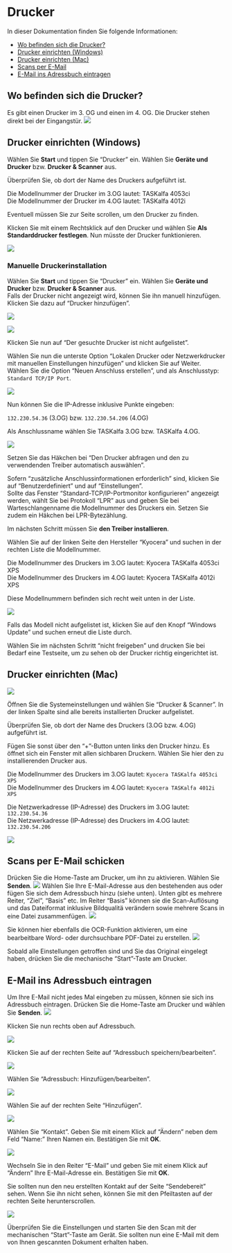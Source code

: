 # Drucker

In dieser Dokumentation finden Sie folgende Informationen:

- [Wo befinden sich die Drucker?](#wo-befinden-sich-die-drucker)
- [Drucker einrichten (Windows)](#drucker-einrichten-windows)
- [Drucker einrichten (Mac)](#drucker-einrichten-mac)
- [Scans per E-Mail](#scans-per-e-mail-schicken)
- [E-Mail ins Adressbuch eintragen](#e-mail-ins-adressbuch-eintragen)

## Wo befinden sich die Drucker?

Es gibt einen Drucker im 3. OG und einen im 4. OG. Die Drucker stehen direkt bei der Eingangstür.
![](./images/drucker.jpg)

## Drucker einrichten (Windows)

Wählen Sie **Start** und tippen Sie "Drucker" ein. Wählen Sie **Geräte und Drucker** bzw. **Drucker & Scanner** aus.

Überprüfen Sie, ob dort der Name des Druckers aufgeführt ist. 

Die Modellnummer der Drucker im 3.OG lautet: TASKalfa 4053ci  
Die Modellnummer der Drucker im 4.OG lautet: TASKalfa 4012i

Eventuell müssen Sie zur Seite scrollen, um den Drucker zu finden.

Klicken Sie mit einem Rechtsklick auf den Drucker und wählen Sie **Als Standarddrucker festlegen**. Nun müsste der Drucker funktionieren.

![](./images/Standarddrucker.jpg)

### Manuelle Druckerinstallation
Wählen Sie **Start** und tippen Sie "Drucker" ein. Wählen Sie **Geräte und Drucker** bzw. **Drucker & Scanner** aus.  
Falls der Drucker nicht angezeigt wird, können Sie ihn manuell hinzufügen.
Klicken Sie dazu auf "Drucker hinzufügen".

![](./images/drucker_hinzu.jpg)

![](./images/drucker_hinzu_10.png)

Klicken Sie nun auf "Der gesuchte Drucker ist nicht aufgelistet".

Wählen Sie nun die unterste Option "Lokalen Drucker oder Netzwerkdrucker mit manuellen Einstellungen hinzufügen" und klicken Sie auf Weiter.  
Wählen Sie die Option "Neuen Anschluss erstellen", und als Anschlusstyp: ```Standard TCP/IP Port```.

![](./images/drucker_anschluss.jpg)

Nun können Sie die IP-Adresse inklusive Punkte eingeben:

```132.230.54.36``` (3.OG)
bzw.
```132.230.54.206``` (4.OG)

Als Anschlussname wählen Sie TASKalfa 3.OG bzw. TASKalfa 4.OG.

![](./images/drucker_ip.png)

Setzen Sie das Häkchen bei "Den Drucker abfragen und den zu verwendenden Treiber automatisch auswählen".

Sofern "zusätzliche Anschlussinformationen erforderlich" sind, klicken Sie auf "Benutzerdefiniert" und auf "Einstellungen".  
Sollte das Fenster "Standard-TCP/IP-Portmonitor konfigurieren" angezeigt werden, wählt Sie bei Protokoll "LPR" aus und geben Sie bei Warteschlangenname die Modellnummer des Druckers ein. Setzen Sie zudem ein Häkchen bei LPR-Bytezählung.

Im nächsten Schritt müssen Sie **den Treiber installieren**.

Wählen Sie auf der linken Seite den Hersteller "Kyocera" und suchen in der rechten Liste die Modellnummer.

Die Modellnummer des Druckers im 3.OG lautet: Kyocera TASKalfa 4053ci XPS  
Die Modellnummer des Druckers im 4.OG lautet: Kyocera TASKalfa 4012i XPS

Diese Modellnummern befinden sich recht weit unten in der Liste.

![](./images/drucker_modell.png)

Falls das Modell nicht aufgelistet ist, klicken Sie auf den Knopf "Windows Update" und suchen erneut die Liste durch.

Wählen Sie im nächsten Schritt "nicht freigeben" und drucken Sie bei Bedarf eine Testseite, um zu sehen ob der Drucker richtig eingerichtet ist.

## Drucker einrichten (Mac)

![](./images/mac_systemeinstellungen.png)

Öffnen Sie die Systemeinstellungen und wählen Sie "Drucker & Scanner". In der linken Spalte sind alle bereits installierten Drucker aufgelistet.

Überprüfen Sie, ob dort der Name des Druckers (3.OG bzw. 4.OG) aufgeführt ist.

Fügen Sie sonst über den "+"-Button unten links den Drucker hinzu. Es öffnet sich ein Fenster mit allen sichbaren Druckern. Wählen Sie hier den zu installierenden Drucker aus.

Die Modellnummer des Druckers im 3.OG lautet: ```Kyocera TASKalfa 4053ci XPS```  
Die Modellnummer des Druckers im 4.OG lautet: ```Kyocera TASKalfa 4012i XPS```

Die Netzwerkadresse (IP-Adresse) des Druckers im 3.OG lautet: ```132.230.54.36```  
Die Netzwerkadresse (IP-Adresse) des Druckers im 4.OG lautet: ```132.230.54.206```

![](./images/mac_drucker-hinzufuegen.jpg)

## Scans per E-Mail schicken

Drücken Sie die Home-Taste am Drucker, um ihn zu aktivieren.
Wählen Sie **Senden**.
![](./images/d_senden.jpg)
Wählen Sie Ihre E-Mail-Adresse aus den bestehenden aus oder fügen Sie sich dem Adressbuch hinzu (siehe unten).
Unten gibt es mehrere Reiter, "Ziel", "Basis" etc. Im Reiter "Basis" können sie die Scan-Auflösung und das Dateiformat inklusive Bildqualitä verändern sowie mehrere Scans in eine Datei zusammenfügen.
![](./images/d_format.jpg)

Sie können hier ebenfalls die OCR-Funktion aktivieren, um eine bearbeitbare Word- oder durchsuchbare PDF-Datei zu erstellen.
![](./images/d_ocr.jpg)

Sobald alle Einstellungen getroffen sind und Sie das Original eingelegt haben, drücken Sie die mechanische "Start"-Taste am Drucker.

## E-Mail ins Adressbuch eintragen

Um Ihre E-Mail nicht jedes Mal eingeben zu müssen, können sie sich ins Adressbuch eintragen.
Drücken Sie die Home-Taste am Drucker und wählen Sie **Senden**.
![](./images/d_senden.jpg)

Klicken Sie nun rechts oben auf Adressbuch.

![](./images/d_adressbuch_1.jpg)

Klicken Sie auf der rechten Seite auf "Adressbuch speichern/bearbeiten".

![](./images/d_adressbuch_2.jpg)

Wählen Sie "Adressbuch: Hinzufügen/bearbeiten".

![](./images/d_adressbuch_3.jpg)

Wählen Sie auf der rechten Seite "Hinzufügen".

![](./images/d_adressbuch_4.jpg)

Wählen Sie "Kontakt". Geben Sie mit einem Klick auf "Ändern" neben dem Feld "Name:" Ihren Namen ein. Bestätigen Sie mit **OK**.

![](./images/d_adressbuch_5.jpg)

Wechseln Sie in den Reiter "E-Mail" und geben Sie mit einem Klick auf "Ändern" Ihre E-Mail-Adresse ein.
Bestätigen Sie mit **OK**.

Sie sollten nun den neu erstellten Kontakt auf der Seite "Sendebereit" sehen.
Wenn Sie ihn nicht sehen, können Sie mit den Pfeiltasten auf der rechten Seite herunterscrollen.

![](./images/d_mail_gewaelt.jpg)

Überprüfen Sie die Einstellungen und starten Sie den Scan mit der mechanischen "Start"-Taste am Gerät.
Sie sollten nun eine E-Mail mit dem von Ihnen gescannten Dokument erhalten haben.